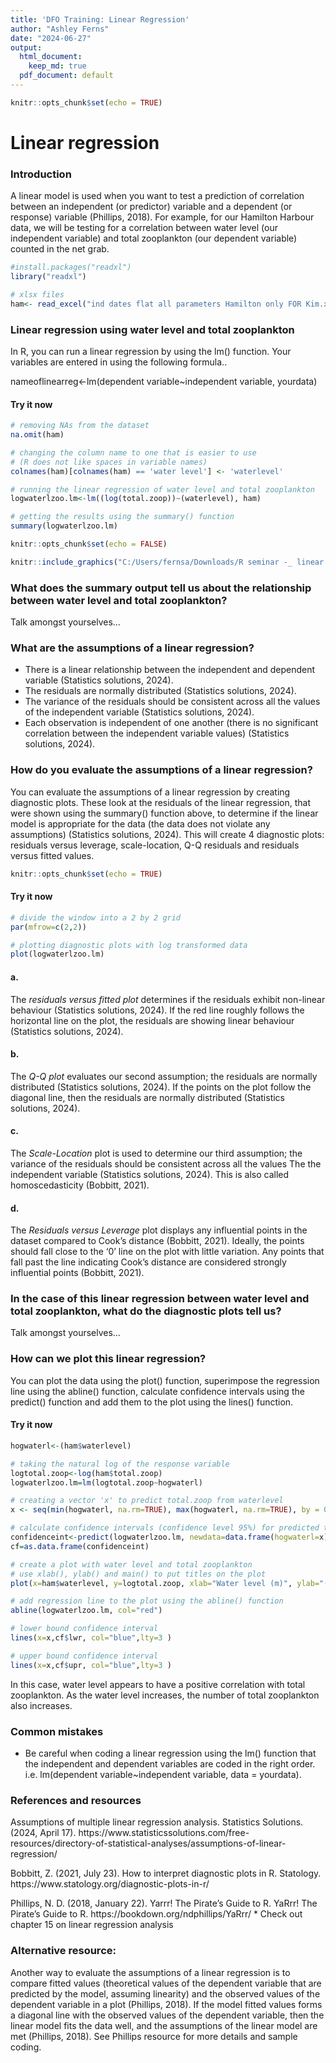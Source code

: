 ---
title: 'DFO Training: Linear Regression'
author: "Ashley Ferns"
date: "2024-06-27"
output:
  html_document: 
    keep_md: true
  pdf_document: default
---

```{r setup, include=FALSE}
knitr::opts_chunk$set(echo = TRUE)
```

# Linear regression

### Introduction 

  A linear model is used when you want to test a prediction of correlation between an independent (or predictor) variable and a dependent (or response) variable (Phillips, 2018). For example, for our Hamilton Harbour data, we will be testing for a correlation between water level (our independent variable) and total zooplankton (our dependent variable) counted in the net grab. 

```{r include=FALSE, warning=FALSE}

#install.packages("readxl")
library("readxl")

# xlsx files
ham<- read_excel("ind dates flat all parameters Hamilton only FOR Kim.xlsx")
```

### Linear regression  using water level and total zooplankton

  In R, you can run a linear regression by using the lm() function. Your variables are entered in using the following formula.. 
  
  nameoflinearreg<-lm(dependent variable~independent variable, yourdata)

#### Try it now
```{r}
# removing NAs from the dataset 
na.omit(ham)
```

```{r}
# changing the column name to one that is easier to use
# (R does not like spaces in variable names)
colnames(ham)[colnames(ham) == 'water level'] <- 'waterlevel'

# running the linear regression of water level and total zooplankton
logwaterlzoo.lm<-lm((log(total.zoop))~(waterlevel), ham)

# getting the results using the summary() function
summary(logwaterlzoo.lm)
```

```{r include=FALSE}
knitr::opts_chunk$set(echo = FALSE)
```

```{r}
knitr::include_graphics("C:/Users/fernsa/Downloads/R seminar -_ linear regression .png")
```

### What does the summary output tell us about the relationship between water level and total zooplankton?
Talk amongst yourselves...

### What are the assumptions of a linear regression? 
  * There is a linear relationship between the independent and dependent variable (Statistics solutions, 2024).
  * The residuals are normally distributed (Statistics solutions, 2024). 
  * The variance of the residuals should be consistent across all the values of the independent variable (Statistics solutions, 2024). 
  * Each observation is independent of one another (there is no significant correlation between the independent variable values) (Statistics solutions, 2024). 

### How do you evaluate the assumptions of a linear regression?

  You can evaluate the assumptions of a linear regression by creating diagnostic plots. These look at the residuals of the linear regression, that were shown using the summary() function above, to determine if the linear model is appropriate for the data (the data does not violate any assumptions) (Statistics solutions, 2024). This will create 4 diagnostic plots: residuals versus leverage, scale-location, Q-Q residuals and residuals versus fitted values. 
  
```{r include=FALSE}
knitr::opts_chunk$set(echo = TRUE)
```
#### Try it now
```{r}
# divide the window into a 2 by 2 grid
par(mfrow=c(2,2))

# plotting diagnostic plots with log transformed data
plot(logwaterlzoo.lm)
```

#### a. 
The *residuals versus fitted plot* determines if the residuals exhibit non-linear behaviour (Statistics solutions, 2024). If the red line roughly follows the horizontal line on the plot, the residuals are showing linear behaviour (Statistics solutions, 2024). 

#### b. 
The *Q-Q plot* evaluates our second assumption; the residuals are normally distributed (Statistics solutions, 2024). If the points on the plot follow the diagonal line, then the residuals are normally distributed (Statistics solutions, 2024).  

#### c.
The *Scale-Location* plot is used to determine our third assumption; the variance of the residuals should be consistent across all the values The the independent variable (Statistics solutions, 2024). This is also called homoscedasticity (Bobbitt, 2021).

#### d.
The *Residuals versus Leverage* plot displays any influential points in the dataset compared to Cook's distance (Bobbitt, 2021). Ideally, the points should fall close to the '0' line on the plot with little variation. Any points that fall past the line indicating Cook's distance are considered strongly influential points (Bobbitt, 2021). 

### In the case of this linear regression between water level and total zooplankton, what do the diagnostic plots tell us? 
Talk amongst yourselves...

### How can we plot this linear regression? 
You can plot the data using the plot() function, superimpose the regression line using the abline() function, calculate confidence intervals using the predict() function and add them to the plot using the lines() function. 

#### Try it now

```{r}
hogwaterl<-(ham$waterlevel)

# taking the natural log of the response variable
logtotal.zoop<-log(ham$total.zoop)
logwaterlzoo.lm=lm(logtotal.zoop~hogwaterl)

# creating a vector 'x' to predict total.zoop from waterlevel
x <- seq(min(hogwaterl, na.rm=TRUE), max(hogwaterl, na.rm=TRUE), by = 0.05)

# calculate confidence intervals (confidence level 95%) for predicted total.zoop values
confidenceint<-predict(logwaterlzoo.lm, newdata=data.frame(hogwaterl=x), interval="confidence", level=0.95)
cf=as.data.frame(confidenceint)

# create a plot with water level and total zooplankton
# use xlab(), ylab() and main() to put titles on the plot
plot(x=ham$waterlevel, y=logtotal.zoop, xlab="Water level (m)", ylab="(log) Total zooplankton", main="Relationship between water level and total zooplankton")

# add regression line to the plot using the abline() function
abline(logwaterlzoo.lm, col="red")

# lower bound confidence interval
lines(x=x,cf$lwr, col="blue",lty=3 )

# upper bound confidence interval
lines(x=x,cf$upr, col="blue",lty=3 )
```

In this case, water level appears to have a positive correlation with total zooplankton. As the water level increases, the number of total zooplankton also increases. 

### Common mistakes 
  * Be careful when coding a linear regression using the lm() function that the independent and dependent variables are coded in the right order. i.e. lm(dependent variable~independent variable, data = yourdata).


### References and resources
  Assumptions of multiple linear regression analysis. Statistics Solutions. (2024, April 17). https://www.statisticssolutions.com/free-resources/directory-of-statistical-analyses/assumptions-of-linear-regression/ 
  
  Bobbitt, Z. (2021, July 23). How to interpret diagnostic plots in R. Statology. https://www.statology.org/diagnostic-plots-in-r/ 

  Phillips, N. D. (2018, January 22). Yarrr! The Pirate’s Guide to R. YaRrr! The Pirate’s Guide to R. https://bookdown.org/ndphillips/YaRrr/ 
    * Check out chapter 15 on linear regression analysis 
    
### Alternative resource:

  Another way to evaluate the assumptions of a linear regression is to compare fitted values (theoretical values of the dependent variable that are predicted by the model, assuming linearity) and the observed values of the dependent variable in a plot (Phillips, 2018). If the model fitted values forms a diagonal line with the observed values of the dependent variable, then the linear model fits the data well, and the assumptions of the linear model are met (Phillips, 2018). See Phillips resource for more details and sample coding. 


